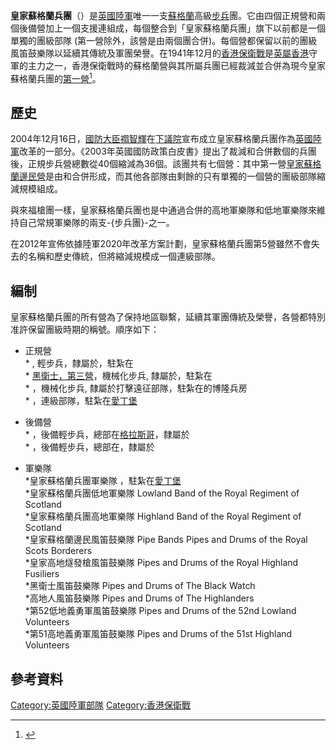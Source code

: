 {{noteTA
|T=zh: 皇家蘇格蘭兵團; zh-cn: 皇家苏格兰兵团; zh-tw: 皇家蘇格蘭兵團; zh-hk: 皇家蘇格蘭軍團;
|1=zh: 兵團; zh-cn: 兵团; zh-tw: 兵團; zh-hk: 軍團;
|G1=Military
}}
{{Infobox military unit
|名稱 = 皇家蘇格蘭兵團<br>The Royal Regiment of Scotland
|圖片 = <!-- 注释：[[File:Royal_Regiment_of_Scotland.svg|100px]] -->
|圖片說明 = 皇家蘇格蘭兵團（2006－）的徽章。徽章的中央為金色站立獅子，頭頂王冠，下方的綵帶寫上[[薊花勳章|薊花勳章]]的格言「犯我者必受懲」（Nemo me impune lacessit），底部則是白色[[聖安德魯十字|聖安德魯十字]]。
|時期 = 2006－
|國家 = {{flag|United Kingdom}}
|軍種 = {{flagicon image|Flag of the British Army (1938-present).svg}} [[英國陸軍|英國陸軍]]
|兵科 = [[步兵|步兵]]
|command_structure ={{link-en|蘇格蘭、威爾斯和愛爾蘭師|Scottish, Welsh and Irish Division}} 
|規模 =六個營<br>一個支援連
|駐地 =團司令部: {{link-en|愛丁堡城堡|Edinburgh Castle, Scotland}}<br>第一營: {{link-en|艾迪索特兵房|Aldershot Garrison, Scotland}}<br>第二營: [[愛丁堡|愛丁堡]]<br>第三營: {{link-en|喬治堡|Fort George, Scotland}}<br>第四營: {{link-en|卡特域|Catterick Garrison}} <br>支援連: [[愛丁堡|愛丁堡]]<br>第六營: [[格拉斯哥|格拉斯哥]] <br>第七營: {{link-en|蘇格蘭珀斯|Perth, Scotland}}
|格言 = 「{{link-en|犯我者必受懲|Nemo me impune lacessit}}」<br/>{{lang-lat|Nemo me impune lacessit.}}
|march= 快步(Quick March) – ''[[蘇格蘭勇士|蘇格蘭勇士]]''<br>慢步(Slow March) – ''{{link-en|皇家蘇格蘭兵團慢步|Royal Regiment of Scotland Slow March }}''
|ceremonial_chief= 
|colonel_of_the_regiment= 
|commander1_label= 象徵指揮官
|commander1= [[伊利沙伯二世|女王陛下]]
|commander2_label=指揮官
|commander2= '''鮑勃 布魯斯'''少將[[Bob_Bruce_(British_Army_officer)|Bob Bruce]] [[英帝國司令勳章|CBE]]，[[傑出服務勳章|DSO]]
[[File:Royal_Regiment_of_Scotland_Flag.PNG|thumb]]
}}

'''皇家蘇格蘭兵團'''（{{lang-en|''' The Royal Regiment of Scotland '''}}）是[[英國陸軍|英國陸軍]]唯一一支[[蘇格蘭|蘇格蘭]]高級[[步兵|步兵]]團。它由四個正規營和兩個後備營加上一個支援連組成，每個整合到「皇家蘇格蘭兵團」旗下以前都是一個單獨的團級部隊 (第一營除外，該營是由兩個團合併)。每個營都保留以前的團級風笛鼓樂隊以延續其傳統及軍團榮譽。{{link-en|皇家蘇格蘭兵團（皇家軍團）的第2營|Royal Scots}}在1941年12月的[[香港保衛戰|香港保衛戰]]是[[英屬香港|英屬香港]]守軍的主力之一，香港保衛戰時的蘇格蘭營與其所屬兵團已經裁減並合併為現今皇家蘇格蘭兵團的[[皇家蘇格蘭邊民營|第一營]]<ref name="THE ROYAL SCOTS">{{cite book |title=THE ROYAL SCOTS (THE ROYAL REGIMENT) |date=2020 |publisher=THE REGIMENTAL MUSEUM IN WORDS & PICTURES |location=United Kingdom |pages=83, 86, 88, 89, 99, 100, 101, 166 |url=https://www.theroyalscots.co.uk/wp-content/uploads/2020/12/The-Royal-Scots-373-Years-Book_compressed.pdf |accessdate=2021-07-24 |archive-url=https://web.archive.org/web/20210724050730/https://www.theroyalscots.co.uk/wp-content/uploads/2020/12/The-Royal-Scots-373-Years-Book_compressed.pdf |archive-date=2021-07-24 |dead-url=no }}</ref>。

== 歷史 ==
2004年12月16日，[[國防大臣|國防大臣]][[禤智輝|禤智輝]]在[[下議院|下議院]]宣布成立皇家蘇格蘭兵團作為[[英國陸軍|英國陸軍]]改革的一部分。《2003年英國國防政策白皮書》提出了裁減和合併數個的兵團後，正規步兵營總數從40個縮減為36個。該團共有七個營：其中第一營[[皇家蘇格蘭邊民營|皇家蘇格蘭邊民營]]是由{{link-en|皇家蘇格蘭兵團（皇家軍團）|Royal Scots}}和{{link-en|英皇直屬蘇格蘭邊民團|King's Own Scottish Borderers}}合併形成，而其他各部隊由{{link-en|蘇格蘭師|Scotland Division}}剩餘的只有單獨的一個營的團級部隊縮減規模組成。

與來福槍團一樣，皇家蘇格蘭兵團也是{{link-en|陸軍軍樂隊|Corps of Army}}中通過合併{{link-en|蘇格蘭師|Scotland Division}}的高地軍樂隊和低地軍樂隊來維持自己常規軍樂隊的兩支-{步兵團}-之一。

在2012年宣佈依據陸軍2020年改革方案計劃，皇家蘇格蘭兵團第5營雖然不會失去{{link-en|亞皆及修打蘭郡高地人團|the Argyll and Sutherland Highlanders}}的名稱和歷史傳統，但將縮減規模成一個連級部隊。

== 編制 ==
皇家蘇格蘭兵團的所有營為了保持地區聯繫，延續其軍團傳統及榮譽，各營都特別准許保留團級時期的稱號。順序如下：

*正規營<br>
** {{link-en|皇家高地燧發槍，第二營|Royal Highland Fusiliers}}, 輕步兵，隸屬於{{link-en|第4東北步兵旅|4th Infantry Brigade and Headquarters North East}}，駐紮在{{link-en|葛籣科塞兵房|Glencorse Barracks}}<br>
** [[黑衛士兵團|黑衛士，第三營]]，機械化步兵, 隸屬於{{link-en|第51蘇格蘭步兵旅| 51st Infantry Brigade and Headquarters Scotland }}，駐紮在{{link-en|喬治堡|Fort George, Scotland}}<br>
** {{link-en|高地人，第四營|Highlanders (Seaforth, Gordons and Camerons)}}，機械化步兵, 隸屬於打擊遠征部隊，駐紮在{{link-en|卡特裡克|Catterick Garrison}}的博隆兵房<br>
** {{link-en|亞皆及修打蘭郡高地人，第五營|the Argyll and Sutherland Highlanders}}，連級部隊，駐紮在[[愛丁堡|愛丁堡]]{{link-en|雷德福德兵房|Redford Barracks}}<br>

*後備營<br>
** {{link-en|第52低地義勇軍, 第六營|52nd Lowland Volunteers}}，後備輕步兵，總部在[[格拉斯哥|格拉斯哥]]，隸屬於{{link-en|第4東北步兵旅|4th Infantry Brigade and Headquarters North East}}<br> 
** {{link-en|第51高地義勇軍, 第七營|51st Highland Volunteers}}，後備輕步兵，總部在{{link-en|蘇格蘭珀斯|Perth, Scotland}}，隸屬於{{link-en|第51蘇格蘭步兵旅| 51st Infantry Brigade and Headquarters Scotland }}<br>

*軍樂隊<br>
**皇家蘇格蘭兵團軍樂隊 {{link-en|Band of the Royal Regiment of Scotland}}，駐紮在[[愛丁堡|愛丁堡]]{{link-en|德雷格霍恩兵房|Dreghorn Barracks}}<br>
**皇家蘇格蘭兵團低地軍樂隊 Lowland Band of the Royal Regiment of Scotland<br> 
**皇家蘇格蘭兵團高地軍樂隊 Highland Band of the Royal Regiment of Scotland<br> 
**皇家蘇格蘭邊民風笛鼓樂隊 Pipe Bands Pipes and Drums of the Royal Scots Borderers<br>
**皇家高地燧發槍風笛鼓樂隊 Pipes and Drums of the Royal Highland Fusiliers<br>
**黑衛士風笛鼓樂隊 Pipes and Drums of The Black Watch<br>
**高地人風笛鼓樂隊 Pipes and Drums of The Highlanders<br>
**第52低地義勇軍風笛鼓樂隊 Pipes and Drums of the 52nd Lowland Volunteers<br>
**第51高地義勇軍風笛鼓樂隊 Pipes and Drums of the 51st Highland Volunteers<br>

== 參考資料 ==
{{reflist}}

{{英國陸軍}}
[[Category:英國陸軍部隊|Category:英國陸軍部隊]]
[[Category:香港保衛戰|Category:香港保衛戰]]